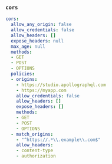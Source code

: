 ### `cors`

```yaml title="cors"
cors:
  allow_any_origin: false
  allow_credentials: false
  allow_headers: []
  expose_headers: null
  max_age: null
  methods:
  - GET
  - POST
  - OPTIONS
  policies:
  - origins:
    - https://studio.apollographql.com
    - https://myapp.com
    allow_credentials: false
    allow_headers: []
    expose_headers: []
    methods:
    - GET
    - POST
    - OPTIONS
  - match_origins:
    - "^https://.*\\.example\\.com$"
    allow_headers:
    - content-type
    - authorization
```
